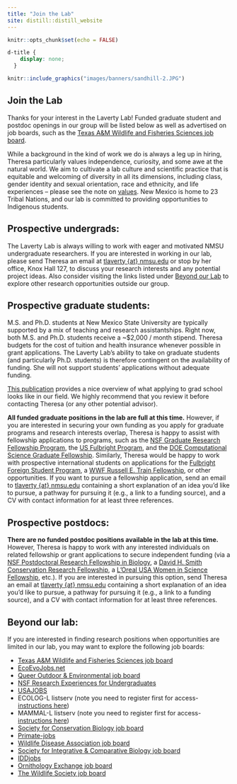 ```yaml
---
title: "Join the Lab"
site: distill::distill_website
---
```


```r
knitr::opts_chunk$set(echo = FALSE)
```

```css
d-title {
    display: none;
  }
```


```r
knitr::include_graphics("images/banners/sandhill-2.JPG")
```

<h2>Join the Lab</h2>

Thanks for your interest in the Laverty Lab! Funded graduate student and postdoc openings in our group will be listed below as well as advertised on job boards, such as the [Texas A&M Wildlife and Fisheries Sciences job board](https://wfscjobs.tamu.edu/job-board/). 

While a background in the kind of work we do is always a leg up in hiring, Theresa particularly values independence, curiosity, and some awe at the natural world. We aim to cultivate a lab culture and scientific practice that is equitable and welcoming of diversity in all its dimensions, including class, gender identity and sexual orientation, race and ethnicity, and life experiences -- please see the note on [values](values.html). New Mexico is home to 23 Tribal Nations, and our lab is committed to providing opportunities to Indigenous students.

## Prospective undergrads:

The Laverty Lab is always willing to work with eager and motivated NMSU undergraduate researchers. If you are interested in working in our lab, please send Theresa an email at [tlaverty {at} nmsu.edu](mailto:tlaverty@nmsu.edu) or stop by her office, Knox Hall 127, to discuss your research interests and any potential project ideas. Also consider visiting the links listed under [Beyond our Lab](https://lavertylab.org/join-the-lab#beyond-our-lab) to explore other research opportunities outside our group.

## Prospective graduate students:

M.S. and Ph.D. students at New Mexico State University are typically supported by a mix of teaching and research assistantships. Right now, both M.S. and Ph.D. students receive a ~$2,000 / month stipend. Theresa budgets for the cost of tuition and health insurance whenever possible in grant applications. The Laverty Lab's ability to take on graduate students (and particularly Ph.D. students) is therefore contingent on the availability of funding. She will not support students' applications without adequate funding.

[This publication](https://doi.org/10.1002/bes2.2029) provides a nice overview of what applying to grad school looks like in our field. We highly recommend that you review it before contacting Theresa (or any other potential advisor).

**All funded graduate positions in the lab are full at this time.** However, if you are interested in securing your own funding as you apply for graduate programs and research interests overlap, Theresa is happy to assist with fellowship applications to programs, such as the [NSF Graduate Research Fellowship Program](https://www.nsfgrfp.org/), the [US Fulbright Program](https://us.fulbrightonline.org/), and the [DOE Computational Science Graduate Fellowship](https://www.krellinst.org/csgf/). Similarly, Theresa would be happy to work with prospective international students on applications for the [Fulbright Foreign Student Program](https://foreign.fulbrightonline.org/about/foreign-student-program), a [WWF Russell E. Train Fellowship](https://www.worldwildlife.org/projects/russell-e-train-fellowships), or other opportunities. If you want to pursue a fellowship application, send an email to [tlaverty {at} nmsu.edu](mailto:tlaverty@nmsu.edu) containing a short explanation of an idea you'd like to pursue, a pathway for pursuing it (e.g., a link to a funding source), and a CV with contact information for at least three references.


<!-- We are looking for motivated students with broad interests in population and community ecology, conservation biology, and/or animal behavior who are eager to undertake a multi-faceted MS or PhD involving some combination of field study, molecular work, and modeling.  -->

<!-- **Current openings:**   -->

<!--   * MS or PhD assistantship in applied population and community ecology. This position will likely focus on bats in the southwestern United States with anticipated start date in summer 2023. The lab has currently secured 2-3 years of funding for this position. Apply by **7 October 2022** for full consideration.  -->

<!-- <center> -->
<!-- <div style="display: inline-block"><a href="attachments/openings/2023_GraduateAssistantships.pdf" class="icon-link" target="_blank" rel="noopener"><i class="fa fa-file-pdf"></i> Full position description</a></div><div style="display: inline-block"><a href="https://airtable.com/shrLmf8ZuZ4XPRN9w" class="icon-link" target="_blank" rel="noopener"><i class=""></i> Apply here</a>  -->
<!-- </div> -->
<!-- </center> -->
  

## Prospective postdocs:

**There are no funded postdoc positions available in the lab at this time.** However, Theresa is happy to work with any interested individuals on related fellowship or grant applications to secure independent funding (via a [NSF Postdoctoral Research Fellowship in Biology](https://beta.nsf.gov/funding/opportunities/postdoctoral-research-fellowships-biology-prfb), a [David H. Smith Conservation Research Fellowship](https://conbio.org/mini-sites/smith-fellows), a [L’Oreal USA Women in Science Fellowship](https://www.loreal.com/en/usa/pages/group/fwis/), etc.). If you are interested in pursuing this option, send Theresa an email at [tlaverty {at} nmsu.edu](mailto:tlaverty@nmsu.edu) containing a short explanation of an idea you'd like to pursue, a pathway for pursuing it (e.g., a link to a funding source), and a CV with contact information for at least three references.

## Beyond our lab:

If you are interested in finding research positions when opportunities are limited in our lab, you may want to explore the following job boards:

- [Texas A&M Wildlife and Fisheries Sciences job board](https://wfscjobs.tamu.edu/job-board/)  
- [EcoEvoJobs.net](https://ecoevojobs.net/)  
- [Queer Outdoor & Environmental job board](https://queeroutdoors.net/job-board)
- [NSF Research Experiences for Undergraduates](https://www.nsf.gov/crssprgm/reu/index.jsp)
- [USAJOBS](https://www.usajobs.gov/)
- ECOLOG-L listserv (note you need to register first for access- [instructions here](https://halllab.asu.edu/how-to-join-the-ecolog-job-board/))
- MAMMAL-L listserv (note you need to register first for access- [instructions here](http://www.lsoft.com/scripts/wl.exe?SL1=MAMMAL-L&H=SI-LISTSERV.SI.EDU))
- [Society for Conservation Biology job board](https://careers.conbio.org/)
- [Primate-jobs](https://groups.google.com/a/g-groups.wisc.edu/g/primate-job)
- [Wildlife Disease Association job board](https://www.wildlifedisease.org/PersonifyEbusiness/Opportunities/Careers)
- [Society for Integrative & Comparative Biology job board](https://sicb.org/jobs-and-fellowships/)
- [IDDjobs](https://iddjobs.org/)
- [Ornithology Exchange job board](https://ornithologyexchange.org/jobs/board/)
- [The Wildlife Society job board](https://careers.wildlife.org/)